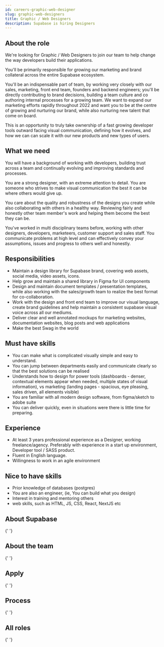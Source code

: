 ```yaml
---
id: careers-graphic-web-designer
slug: graphic-web-designers
title: Graphic / Web Designers
description: Supabase is hiring Designers
---
```



## About the role

We're looking for Graphic / Web Designers to join our team to help change the way developers build their applications.

You'll be primarily responsible for growing our marketing and brand collateral across the entire Supabase ecosystem.

You'll be an indispensable part of team, by working very closely with our sales, marketing, front end team, founders and backend engineers; you'll be directly contributing to brand decisions, building a team culture and co authoring internal processes for a growing team. We want to expand our marketing efforts rapidly throughout 2022 and want you to be at the centre of growing and nurturing our brand, while also nurturing new talent that come on board.

This is an opportunity to truly take ownership of a fast growing developer tools outward facing visual communication, defining how it evolves, and how we can can scale it with our new products and new types of users.

## What we need

You will have a background of working with developers, building trust across a team and continually evolving and improving standards and processes.

You are a strong designer, with an extreme attention to detail. You are someone who strives to make visual communication the best it can be where others would give up.

You care about the quality and robustness of the designs you create while also collaborating with others in a healthy way. Reviewing fairly and honestly other team member's work and helping them become the best they can be.

You've worked in multi disciplinary teams before, working with other designers, developers, marketeers, customer support and sales staff. You communicate problems at high level and can effectively convey your assumptions, issues and progress to others well and honestly.

## Responsibilities

- Maintain a design library for Supabase brand, covering web assets, social media, video assets, icons.
- Help grow and maintain a shared library in Figma for UI components
- Design and maintain document templates / presentation templates, while also working with the sales/growth team to realize the best format for co-collaboration.
- Work with the design and front end team to improve our visual language, create brand guidelines and help maintain a consistent supabase visual voice across all our mediums.
- Deliver clear and well annotated mockups for marketing websites, documentation websites, blog posts and web applications
- Make the best Swag in the world

## Must have skills

- You can make what is complicated visually simple and easy to understand.
- You can jump between departments easily and communicate clearly so that the best solutions can be realised
- Understands how to design for power tools (dashboards - denser, contextual elements appear when needed, multiple states of visual information), vs marketing (landing pages - spacious, eye pleasing, sales driven, all elements visible)
- You are familiar with all modern design software, from figma/sketch to adobe suite
- You can deliver quickly, even in situations were there is little time for preparing.

## Experience

- At least 3 years professional experience as a Designer, working freelance/agency. Preferably with experience in a start up environment, Developer tool / SASS product.
- Fluent in English language.
- Willingness to work in an agile environment

## Nice to have skills

- Prior knowledge of databases (postgres)
- You are also an engineer, (ie, You can build what you design)
- Interest in training and mentoring others
- web skills, such as HTML, JS, CSS, React, NextJS etc

## About Supabase

<About />{' '}

## About the team

<Team />{' '}

## Apply

<Apply />{' '}

## Process

<Process />{' '}

## All roles

<Roles />{' '}
